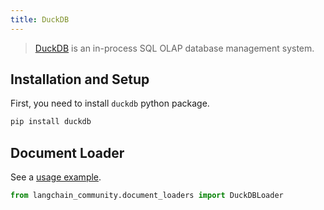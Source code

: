 ```yaml
---
title: DuckDB
---
```


>[DuckDB](https://duckdb.org/) is an in-process SQL OLAP database management system.

## Installation and Setup

First, you need to install `duckdb` python package.

```bash
pip install duckdb
```

## Document Loader

See a [usage example](/oss/javascript/integrations/document_loaders/duckdb).

```python
from langchain_community.document_loaders import DuckDBLoader
```
